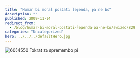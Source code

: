```yaml
---
title: "Humar bi moral postati legenda, pa ne bo"
description: ""
published: 2009-11-14
redirect_from:
  - /blog/humar-bi-moral-postati-legenda-pa-ne-bo/swizec/829
categories: "Uncategorized"
hero: ../../../defaultHero.jpg
---
```


![6054550](https://swizec.com/wp-content/uploads/2009/11/6054550-300x225.jpg) Tokrat za spremembo pi
